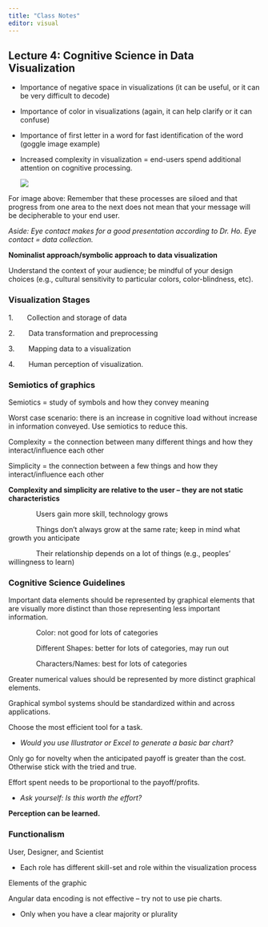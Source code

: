 ```yaml
---
title: "Class Notes"
editor: visual
---
```


## Lecture 4: Cognitive Science in Data Visualization

-   Importance of negative space in visualizations (it can be useful, or it can be very difficult to decode)

-   Importance of color in visualizations (again, it can help clarify or it can confuse)

-   Importance of first letter in a word for fast identification of the word (goggle image example)

-   Increased complexity in visualization = end-users spend additional attention on cognitive processing.

    ![](images/clipboard-1279361569.png)

For image above: Remember that these processes are siloed and that progress from one area to the next does not mean that your message will be decipherable to your end user.

*Aside: Eye contact makes for a good presentation according to Dr. Ho. Eye contact = data collection.*

**Nominalist approach/symbolic approach to data visualization**

Understand the context of your audience; be mindful of your design choices (e.g., cultural sensitivity to particular colors, color-blindness, etc).

### Visualization Stages

1.       Collection and storage of data

2.       Data transformation and preprocessing

3.       Mapping data to a visualization

4.       Human perception of visualization.

### Semiotics of graphics

Semiotics = study of symbols and how they convey meaning

Worst case scenario: there is an increase in cognitive load without increase in information conveyed. Use semiotics to reduce this.

Complexity = the connection between many different things and how they interact/influence each other

Simplicity = the connection between a few things and how they interact/influence each other

**Complexity and simplicity are relative to the user – they are not static characteristics**

              Users gain more skill, technology grows

              Things don’t always grow at the same rate; keep in mind what growth you anticipate

              Their relationship depends on a lot of things (e.g., peoples' willingness to learn)

### Cognitive Science Guidelines

Important data elements should be represented by graphical elements that are visually more distinct than those representing less important information.

              Color: not good for lots of categories

              Different Shapes: better for lots of categories, may run out

              Characters/Names: best for lots of categories

Greater numerical values should be represented by more distinct graphical elements.

Graphical symbol systems should be standardized within and across applications.

Choose the most efficient tool for a task.

-   *Would you use Illustrator or Excel to generate a basic bar chart?*

Only go for novelty when the anticipated payoff is greater than the cost. Otherwise stick with the tried and true.

Effort spent needs to be proportional to the payoff/profits.

-   *Ask yourself: Is this worth the effort?*

**Perception can be learned.**

### Functionalism

User, Designer, and Scientist

-   Each role has different skill-set and role within the visualization process

Elements of the graphic

Angular data encoding is not effective – try not to use pie charts.

-   Only when you have a clear majority or plurality
